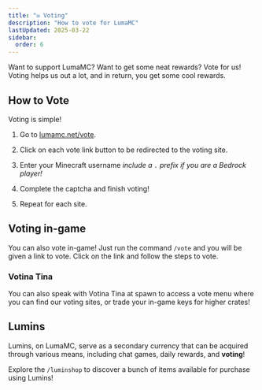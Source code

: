 ```yaml
---
title: "✉️ Voting"
description: "How to vote for LumaMC"
lastUpdated: 2025-03-22
sidebar:
  order: 6
---
```



Want to support LumaMC? Want to get some neat rewards? Vote for us! Voting helps us out a lot, and
in return, you get some cool rewards.

<LinkCard title="Vote for Luma!" description="lumamc.net/vote" href="https://lumamc.net/vote" />

## How to Vote

Voting is simple!

<Steps>

1. Go to [lumamc.net/vote](https://lumamc.net/vote).

2. Click on each vote link button to be redirected to the voting site.

3. Enter your Minecraft username _include a `.` prefix if you are a Bedrock player!_

4. Complete the captcha and finish voting!

5. Repeat for each site.

</Steps>

## Voting in-game

You can also vote in-game! Just run the command `/vote` and you will be given a link to vote. Click
on the link and follow the steps to vote.

### Votina Tina

You can also speak with Votina Tina at spawn to access a vote menu where you can find our voting
sites, or trade your in-game keys for higher crates!

<CenteredImage src={votinaTina} alt="Votina Tina" tailwind="w-72" />

## Lumins

Lumins, on LumaMC, serve as a secondary currency that can be acquired through various means,
including chat games, daily rewards, and **voting**!

Explore the `/luminshop` to discover a bunch of items available for purchase using Lumins!
